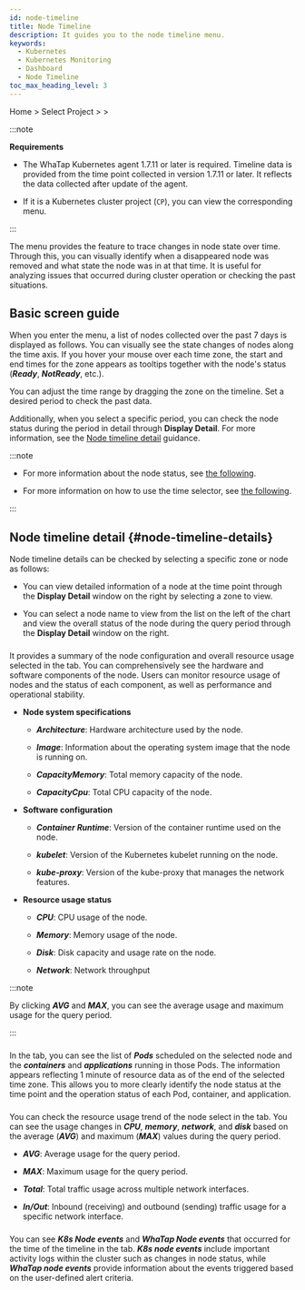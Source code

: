 ```yaml
---
id: node-timeline
title: Node Timeline
description: It guides you to the node timeline menu.
keywords:
  - Kubernetes
  - Kubernetes Monitoring
  - Dashboard
  - Node Timeline
toc_max_heading_level: 3
---
```


Home &gt; Select Project &gt; <Cmdname sid="side_cluster" className="uitext" /> &gt; <Cmdname sid="side_nodeTimeline" className="uitext" />

:::note 

**Requirements**

- The WhaTap Kubernetes agent 1.7.11 or later is required. Timeline data is provided from the time point collected in version 1.7.11 or later. It reflects the data collected after update of the agent.

- If it is a Kubernetes cluster project (<code class='my'>CP</code>), you can view the corresponding menu.

:::

The <Cmdname sid="side_nodeTimeline" className="uitext" /> menu provides the feature to trace changes in node state over time. Through this, you can visually identify when a disappeared node was removed and what state the node was in at that time. It is useful for analyzing issues that occurred during cluster operation or checking the past situations.

## Basic screen guide

When you enter the <Cmdname sid="side_nodeTimeline" className="uitext" /> menu, a list of nodes collected over the past 7 days is displayed as follows. You can visually see the state changes of nodes along the time axis. If you hover your mouse over each time zone, the start and end times for the zone appears as tooltips together with the node's status (***Ready***, ***NotReady***, etc.).

<ImgLang img='k8s-node-timeline.png' />

You can adjust the time range by dragging the zone on the timeline. Set a desired period to check the past data. 

<ImgLang img='k8s-node-timeline-drag.png' />

Additionally, when you select a specific period, you can check the node status during the period in detail through **Display Detail**. For more information, see the [Node timeline detail](#node-timeline-details) guidance. 

:::note 

- For more information about the node status, see [the following](https://kubernetes.io/docs/concepts/architecture/nodes/#node-status). 

- For more information on how to use the time selector, see [the following](usage-ui#timeselector).

:::

## Node timeline detail {#node-timeline-details}

Node timeline details can be checked by selecting a specific zone or node as follows: 

<ImgLang img='k8s-node-timeline-stage.png' />

- You can view detailed information of a node at the time point through the **Display Detail** window on the right by selecting a zone to view. 

- You can select a node name to view from the list on the left of the chart and view the overall status of the node during the query period through the **Display Detail** window on the right. 

### <Cmdname sid="TTL08441" className="uitext" type="node" />

It provides a summary of the node configuration and overall resource usage selected in the<Cmdname sid="TTL08441" className="uitext" type="node" /> tab. You can comprehensively see the hardware and software components of the node. Users can monitor resource usage of nodes and the status of each component, as well as performance and operational stability.

<ImgLang img='k8s-node-timeline-config.png' />

- **Node system specifications**

  - ***Architecture***: Hardware architecture used by the node.

  - ***Image***: Information about the operating system image that the node is running on.

  - ***CapacityMemory***: Total memory capacity of the node.

  - ***CapacityCpu***: Total CPU capacity of the node.

- **Software configuration** 

  - ***Container Runtime***: Version of the container runtime used on the node. 

  - ***kubelet***: Version of the Kubernetes kubelet running on the node. 

  - ***kube-proxy***: Version of the kube-proxy that manages the network features. 

- **Resource usage status** 

  - ***CPU***: CPU usage of the node.

  - ***Memory***: Memory usage of the node.

  - ***Disk***: Disk capacity and usage rate on the node.

  - ***Network***: Network throughput 

:::note 

By clicking ***AVG*** and ***MAX***, you can see the average usage and maximum usage for the query period.

:::

### <Cmdname sid="resource" className="uitext" />

<Cmdname sid="resource" className="uitext" /> In the tab, you can see the list of ***Pods*** scheduled on the selected node and the ***containers*** and ***applications*** running in those Pods. The information appears reflecting 1 minute of resource data as of the end of the selected time zone. This allows you to more clearly identify the node status at the time point and the operation status of each Pod, container, and application.

<ImgLang img='k8s-node-timeline-resource.png' />

### <Cmdname sid="metrics" className="uitext" />

You can check the resource usage trend of the node select in the <Cmdname sid="metrics" className="uitext" /> tab. You can see the usage changes in ***CPU***, ***memory***, ***network***, and ***disk*** based on the average (***AVG***) and maximum (***MAX***) values during the query period.

<ImgLang img='k8s-node-timeline-metrics.png' />

- ***AVG***: Average usage for the query period.

- ***MAX***: Maximum usage for the query period.

- ***Total***: Total traffic usage across multiple network interfaces.

- ***In/Out***: Inbound (receiving) and outbound (sending) traffic usage for a specific network interface.

### <Cmdname sid="event" className="uitext" />

You can see ***K8s Node events*** and ***WhaTap Node events*** that occurred for the time of the timeline in the <Cmdname sid="event" className="uitext" /> tab. ***K8s node events*** include important activity logs within the cluster such as changes in node status, while ***WhaTap node events*** provide information about the events triggered based on the user-defined alert criteria.

<ImgLang img='k8s-node-timeline-event.png' />
